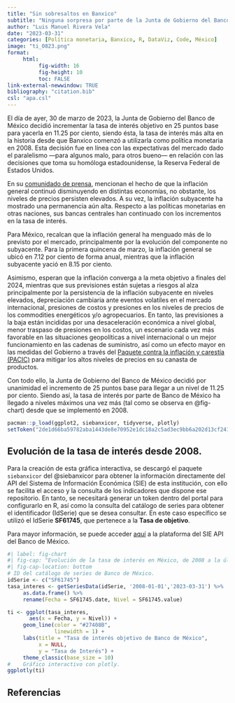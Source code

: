 ```yaml
---
title: "Sin sobresaltos en Banxico"
subtitle: "Ninguna sorpresa por parte de la Junta de Gobierno del Banco de México en su última decisión de política monetaria."
author: "Luis Manuel Rivera Vela"
date: "2023-03-31"
categories: [Política monetaria, Banxico, R, DataViz, Code, México]
image: "ti_0823.png"
format:
     html:
          fig-width: 16
          fig-height: 10
          toc: FALSE
link-external-newwindow: TRUE
bibliography: "citation.bib"
csl: "apa.csl"
---
```


El día de ayer, 30 de marzo de 2023, la Junta de Gobierno del Banco de México decidió incrementar la tasa de interés objetivo en 25 puntos base para yacerla en 11.25 por ciento, siendo ésta, la tasa de interés más alta en la historia desde que Banxico comenzó a utilizarla como política monetaria en 2008. Esta decisión fue en línea con las expectativas del mercado dado el paralelismo ---para algunos malo, para otros bueno--- en relación con las decisiones que toma su homóloga estadounidense, la Reserva Federal de Estados Unidos.

En su [comunidado de prensa](https://www.banxico.org.mx/publicaciones-y-prensa/anuncios-de-las-decisiones-de-politica-monetaria/%7BB5CDF10E-D32B-9E92-3E8E-13BB22940D60%7D.pdf), mencionan el hecho de que la inflación general continuó disminuyendo en distintas economías, no obstante, los niveles de precios persisten elevados. A su vez, la inflación subyacente ha mostrado una permanencia aún alta. Respecto a las políticas monetarias en otras naciones, sus bancas centrales han continuado con los incrementos en la tasa de interés.

Para México, recalcan que la inflación general ha menguado más de lo previsto por el mercado, principalmente por la evolución del componente no subyacente. Para la primera quincena de marzo, la inflación general se ubicó en 7.12 por ciento de forma anual, mientras que la inflación subyacente yació en 8.15 por ciento.

Asimismo, esperan que la inflación converga a la meta objetivo a finales del 2024, mientras que sus previsiones están sujetas a riesgos al alza principalmente por la persistencia de la inflación subyacente en niveles elevados, depreciación cambiaria ante eventos volatiles en el mercado internacional, presiones de costos y presiones en los niveles de precios de los commodities energéticos y/o agropecuarios. En tanto, las previsiones a la baja están incididas por una desaceleración económica a nivel global, menor traspaso de presiones en los costos, un escenario cada vez más favorable en las situaciones geopolíticas a nivel internacional o un mejor funcionamiento en las cadenas de suministro, así como un efecto mayor en las medidas del Gobierno a través del [Paquete contra la inflación y carestía (PACIC)](https://www.gob.mx/cms/uploads/attachment/file/723331/CPM_SHCP_Pacic__04may22.pdf) para mitigar los altos niveles de precios en su canasta de productos.

Con todo ello, la Junta de Gobierno del Banco de México decidió por unanimidad el incremento de 25 puntos base para llegar a un nivel de 11.25 por ciento. Siendo así, la tasa de interés por parte de Banco de México ha llegado a niveles máximos una vez más (tal como se observa en @fig-chart) desde que se implementó en 2008.

```r
pacman::p_load(ggplot2, siebanxicor, tidyverse, plotly)
setToken("2de1d66ba59782aba1443de8e70952e1dc18a2c5ad3ec9bb6a202d13cf24183a")
```

## Evolución de la tasa de interés desde 2008.

Para la creación de esta gráfica interactiva, se descargó el paquete `siebanxicor` del @siebanxicor para obtener la información directamente del API del Sistema de Información Económica (SIE) de esta institución, con ello se facilita el acceso y la consulta de los indicadores que dispone ese repositorio. En tanto, se necesitará generar un token dentro del portal para configurarlo en R, así como la consulta del catálogo de series para obtener el identificador (IdSerie) que se desea consultar. En este caso específico se utilizó el IdSerie **SF61745**, que pertenece a la **Tasa de objetivo**.

Para mayor información, se puede acceder [aquí](https://www.banxico.org.mx/SieAPIRest/service/v1/) a la plataforma del SIE API del Banco de México.

```r
#| label: fig-chart
#| fig-cap: "Evolución de la tasa de interés en México, de 2008 a la última decisión de política monetaria."
#| fig-cap-location: bottom
# ID del catálogo de series de Banco de México.
idSerie <- c("SF61745")
tasa_interes <- getSeriesData(idSerie, '2008-01-01','2023-03-31') %>%
     as.data.frame() %>% 
     rename(Fecha = SF61745.date, Nivel = SF61745.value)

ti <- ggplot(tasa_interes,
       aes(x = Fecha, y = Nivel)) +
     geom_line(color = "#27408B",
               linewidth = 1) +
     labs(title = "Tasa de interés objetivo de Banco de México",
          x = NULL,
          y = "Tasa de Interés") +
     theme_classic(base_size = 10)
#    Gráfico interactivo con plotly.
ggplotly(ti)
```

## Referencias
